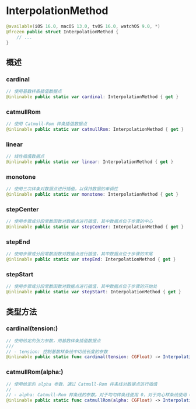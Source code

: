 # InterpolationMethod

<ToBePolishedAfterTranslation />

<OriginalSource
  title="InterpolationMethod"
  url="https://developer.apple.com/documentation/charts/interpolationmethod"
  summary="线或区域标记插入其数据的方式"
/>

```swift
@available(iOS 16.0, macOS 13.0, tvOS 16.0, watchOS 9.0, *)
@frozen public struct InterpolationMethod {
    // ...
}
```

## 概述

### cardinal

```swift
// 使用基数样条插值数据点
@inlinable public static var cardinal: InterpolationMethod { get }
```

### catmullRom

```swift
// 使用 Catmull-Rom 样条插值数据点
@inlinable public static var catmullRom: InterpolationMethod { get }
```

### linear

```swift
// 线性插值数据点
@inlinable public static var linear: InterpolationMethod { get }
```

### monotone

```swift
// 使用三次样条对数据点进行插值，以保持数据的单调性
@inlinable public static var monotone: InterpolationMethod { get }
```

### stepCenter

```swift
// 使用步骤或分段常数函数对数据点进行插值，其中数据点位于步骤的中心
@inlinable public static var stepCenter: InterpolationMethod { get }
```

### stepEnd

```swift
// 使用步骤或分段常数函数对数据点进行插值，其中数据点位于步骤的末尾
@inlinable public static var stepEnd: InterpolationMethod { get }
```

### stepStart

```swift
// 使用步骤或分段常数函数对数据点进行插值，其中数据点位于步骤的开始处
@inlinable public static var stepStart: InterpolationMethod { get }
```

## 类型方法

### cardinal(tension:)

```swift
// 使用给定的张力参数，用基数样条插值数据点
///
// - tension: 控制基数样条线中切线长度的参数
@inlinable public static func cardinal(tension: CGFloat) -> InterpolationMethod
```

### catmullRom(alpha:)

```swift
// 使用给定的 alpha 参数，通过 Catmull-Rom 样条线对数据点进行插值
//
// - alpha: Catmull-Rom 样条线的参数。对于均匀样条线使用 0，对于向心样条线使用 0.5，对于弦样条线使用 1.0
@inlinable public static func catmullRom(alpha: CGFloat) -> InterpolationMethod
```
